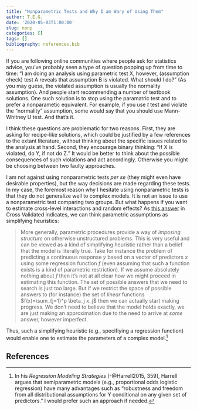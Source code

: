 ```yaml
---
title: "Nonparametric Tests and Why I am Wary of Using Them"
author: T.E.G.
date: '2020-05-03T1:00:00'
slug: nonp
categories: []
tags: []
bibliography: references.bib
---
```



If you are following online communities where people ask for statistics advice, you've probably seen a type of question popping up from time to time: "I am doing an analysis using parametric test X, however, (assumption check) test A reveals that assumption B is violated. What should I do?" (As you may guess, the violated assumption is usually the normality assumption). And people start recommending a number of textbook solutions. One such solution is to stop using the paramatric test and to prefer a nonparametic equivalent. For example, if you use $t$ test and violate the "normality" assumption, some would say that you should use Mann-Whitney U test. And that's it. 

I think these questions are problematic for two reasons. First, they are asking for recipe-like solutions, which could be justified by a few references to the extant literature, without thinking about the specific issues related to the analysis at hand. Second, they encourage binary thinking: "If X is violated, do Y, if not do Z." It would be better to think about the possible consequences of such violations and act accordingly. Otherwise you might be choosing between two faulty approaches. 

I am not against using nonparametric tests *per se* (they might even have desirable properties), but the way decisions are made regarding these tests. <!--Below you can see a personal list of why the use nonparametric tests is not warranted: Below I listed some reasons why I am wary of using nonparametric tests.--> In my case, the foremost reason why I hesitate using nonparametric tests is that they do not generalize well to complex models. It is not an issue to use a nonparametric test comparing two groups. But what happens if you want to estimate cross-level interactions and random effects? As [this answer](https://stats.stackexchange.com/a/163948) in Cross Validated indicates, we can think parametric assumptions as simplifying heuristics: 

> More generally, parametric procedures provide a way of *imposing structure* on otherwise unstructured problems. This is very useful and can be viewed as a kind of simplifying heuristic rather than a belief that the model is literally true. Take for instance the problem of predicting a continuous response $y$ based on a vector of predictors $x$ using some regression function $f$ (even assuming that such a function exists is a kind of parametric restriction). If we assume absolutely nothing about $f$ then it's not at all clear how we might proceed in estimating this function. The set of possible answers that we need to search is just too large. But if we restrict the space of possible answers to (for instance) the set of *linear* functions $f(x)=\sum_{j=1}^p \beta_j x_j$ then we can actually start making progress. We don't need to believe that the model holds exactly, we are just making an approximation due to the need to arrive at *some* answer, however imperfect.

Thus, such a simplifying heuristic (e.g., specifiying a regression function) would enable one to estimate the parameters of a complex model.[^1]



[^1]: In his *Regression Modeling Strategies* [-@Harrell2015, 359], Harrell argues that semiparametric models (e.g., proportional odds logistic regression) have many advantages such as "robustness and freedom from all distributional assumptions for Y conditional on any given set of predictors." I would prefer such an approach if needed. 

## References

<!--I am not working with experimental data but if I were, I would probably be worried the fact that parametric and nonparametric tests usually have different nulls.-->
